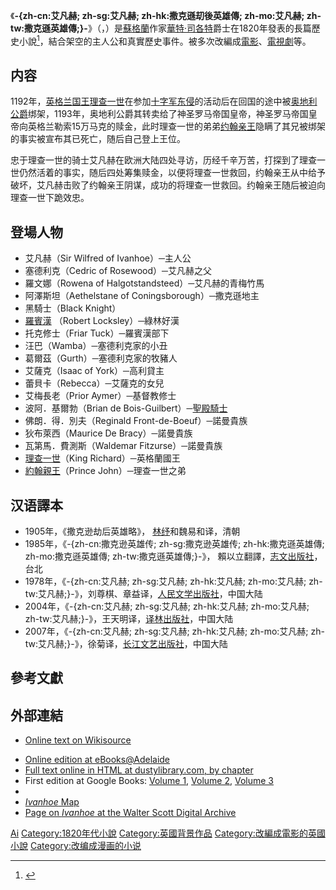{{noteTA
|T=zh-cn:艾凡赫; zh-sg:艾凡赫; zh-hk:撒克遜刧後英雄傳; zh-mo:艾凡赫; zh-tw:撒克遜英雄傳;
|1=zh-cn:沃尔特; zh-sg:沃尔特; zh-hk:華特; zh-mo:沃爾特; zh-hk:華特;
}}
{{for|同名电视剧|艾凡赫 (电视剧)}}
{{infobox book
| name = -{zh-cn:艾凡赫; zh-sg:艾凡赫; zh-hk:撒克遜刧後英雄傳; zh-mo:艾凡赫; zh-tw:撒克遜英雄傳;}-
| title_orig = Ivanhoe
| translator = 
| image = Ivanhoe title page.jpg
| caption = 頭版扉頁
| author = [[沃爾特·司各特|華特·司各特]]爵士
| cover_artist = 
| country = {{GBR}}
| language = [[英文|英文]]
| genre = [[歷史小說|歷史小說]]
| publisher = A. Constable
| release_date = 1820年（英文版）
| media_type = 
| pages = 
| isbn = 
}}
《'''-{zh-cn:艾凡赫; zh-sg:艾凡赫; zh-hk:撒克遜刧後英雄傳; zh-mo:艾凡赫; zh-tw:撒克遜英雄傳;}-'''》（{{lang-en|Ivanhoe}}，{{IPAc-en|ˈ|aɪ|v|ən|ˌ|h|oʊ}}）是[[蘇格蘭|蘇格蘭]]作家[[沃尔特·司各特|華特·司各特]]爵士在1820年發表的長篇歷史小說<ref>{{Cite web|title=美媒：关于苏格兰外人不得不知道的8件事|url=http://gongyi.ifeng.com/a/20140918/40812773_0.shtml|access-date=2015-04-14|date=2014-09-18|publisher=凤凰网|archive-url=https://web.archive.org/web/20191202070212/https://gongyi.ifeng.com/a/20140918/40812773_0.shtml|archive-date=2019-12-02|dead-url=no}}</ref>，結合架空的主人公和真實歷史事件。被多次改編成[[電影|電影]]、[[電視劇|電視劇]]等。

== 内容 ==
1192年，[[英格蘭君主列表|英格兰国王]][[理查一世|理查一世]]在参加[[十字军东侵|十字军东侵]]的活动后在回国的途中被[[奥地利公爵|奥地利公爵]]绑架，1193年，奥地利公爵其转卖给了神圣罗马帝国皇帝，神圣罗马帝国皇帝向英格兰勒索15万马克的赎金，此时理查一世的弟弟[[约翰_(英格兰国王)|约翰亲王]]隐瞒了其兄被绑架的事实被宣布其已死亡，随后自己登上王位。

忠于理查一世的骑士艾凡赫在欧洲大陆四处寻访，历经千辛万苦，打探到了理查一世仍然活着的事实，随后四处筹集赎金，以便将理查一世救回，约翰亲王从中给予破坏，艾凡赫击败了约翰亲王阴谋，成功的将理查一世救回。约翰亲王随后被迫向理查一世下跪效忠。

==登場人物==
*艾凡赫（Sir Wilfred of Ivanhoe）─主人公
*塞德利克（Cedric of Rosewood）─艾凡赫之父
*羅文娜（Rowena of Halgotstandsteed）─艾凡赫的青梅竹馬
*阿澤斯坦（Aethelstane of Coningsborough）─撒克遜地主
*黑騎士（Black Knight）
*[[羅賓漢|羅賓漢]] （Robert Locksley）─綠林好漢
*托克修士（Friar Tuck）─羅賓漢部下
*汪巴（Wamba）─塞德利克家的小丑
*葛爾茲（Gurth）─塞德利克家的牧豬人
*艾薩克（Isaac of York）─高利貸主
*蕾貝卡（Rebecca）─艾薩克的女兒
*艾梅長老（Prior Aymer）─基督教修士
*波阿．基爾勃（Brian de Bois-Guilbert）─[[圣殿骑士团|聖殿騎士]]
*佛朗．得．別夫（Reginald Front-de-Boeuf）─諾曼貴族
*狄布萊西（Maurice De Bracy）─諾曼貴族
*瓦第馬．費測斯（Waldemar Fitzurse）─諾曼貴族
*[[理查一世|理查一世]]（King Richard）─英格蘭國王
*[[约翰_(英格兰国王)|約翰親王]]（Prince John）─理查一世之弟

== 汉语譯本 ==
*1905年，《撒克逊劫后英雄略》， [[林纾|林纾]]和魏易和译，清朝
*1985年，《-{zh-cn:撒克逊英雄传; zh-sg:撒克逊英雄传; zh-hk:撒克遜英雄傳; zh-mo:撒克遜英雄傳; zh-tw:撒克遜英雄傳;}-》， 賴以立翻譯，[[志文出版社|志文出版社]]，台北
*1978年，《-{zh-cn:艾凡赫; zh-sg:艾凡赫; zh-hk:艾凡赫; zh-mo:艾凡赫; zh-tw:艾凡赫;}-》，刘尊棋、章益译，[[人民文学出版社|人民文学出版社]]，中国大陆
*2004年，《-{zh-cn:艾凡赫; zh-sg:艾凡赫; zh-hk:艾凡赫; zh-mo:艾凡赫; zh-tw:艾凡赫;}-》，王天明译，[[译林出版社|译林出版社]]，中国大陆
*2007年，《-{zh-cn:艾凡赫; zh-sg:艾凡赫; zh-hk:艾凡赫; zh-mo:艾凡赫; zh-tw:艾凡赫;}-》，徐菊译，[[长江文艺出版社|长江文艺出版社]]，中国大陆

==參考文獻==
{{reflist}}

== 外部連結 ==
* [[s:Ivanhoe|Online text on Wikisource]]
{{Gutenberg|no=82|name=Ivanhoe}}
* [http://etext.library.adelaide.edu.au/s/scott_walter/ivanhoe/ Online edition at eBooks@Adelaide] {{Wayback|url=http://etext.library.adelaide.edu.au/s/scott_walter/ivanhoe/ |date=20041012154920 }}
* [https://web.archive.org/web/20081204050432/http://www.dustylibrary.com/romance/32-ivanhoe.html Full text online in HTML at dustylibrary.com, by chapter]
* First edition at Google Books: [https://archive.org/details/ivanhoe05unkngoog Volume 1], [https://archive.org/details/ivanhoe03unkngoog Volume 2], [https://archive.org/details/ivanhoebyauthor01bartgoog Volume 3]
* {{librivox book|title=Ivanhoe|author=Sir Walter SCOTT}}
* [http://www.communitywalk.com/ivanhoe_map/map/1924400 ''Ivanhoe'' Map] {{Wayback|url=http://www.communitywalk.com/ivanhoe_map/map/1924400 |date=20201025055955 }}
*[http://www.walterscott.lib.ed.ac.uk/works/novels/ivanhoe.html Page on ''Ivanhoe'' at the Walter Scott Digital Archive] {{WebCite|url=https://www.webcitation.org/66I4JSJR4?url=http://www.walterscott.lib.ed.ac.uk/works/novels/ivanhoe.html|date=20120319223757|dateformat=iso}}

{{Authority control}}
{{DEFAULTSORT:Ivanhoe}}
[[Category:英国历史小说|Ai]]
[[Category:1820年代小說|Category:1820年代小說]]
[[Category:英國背景作品|Category:英國背景作品]]
[[Category:改編成電影的英國小說|Category:改編成電影的英國小說]]
[[Category:改编成漫画的小说|Category:改编成漫画的小说]]
